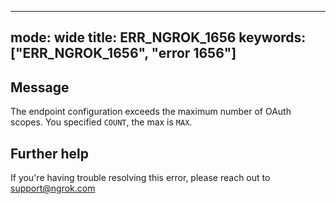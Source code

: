 
---
mode: wide
title: ERR_NGROK_1656
keywords: ["ERR_NGROK_1656", "error 1656"]
---

## Message
The endpoint configuration exceeds the maximum number of OAuth scopes. You specified `COUNT`, the max is `MAX`.




## Further help
If you're having trouble resolving this error, please reach out to [support@ngrok.com](mailto:support@ngrok.com?subject=Help%20with%20ERR_NGROK_1656)

